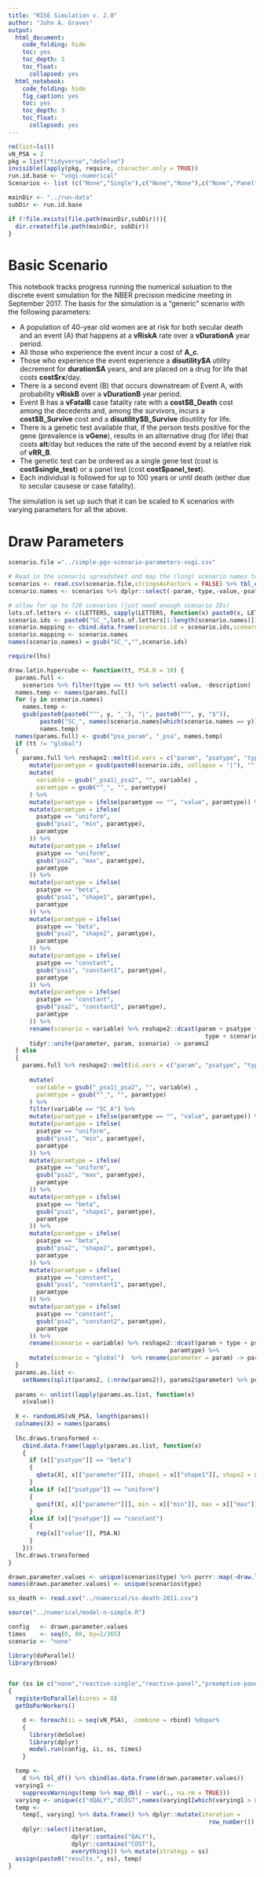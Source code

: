 ```yaml
---
title: "RISE Simulation v. 2.0"
author: "John A. Graves"
output:
  html_document:
    code_folding: hide
    toc: yes
    toc_depth: 3
    toc_float:
      collapsed: yes
  html_notebook:
    code_folding: hide
    fig_caption: yes
    toc: yes
    toc_depth: 3
    toc_float:
      collapsed: yes
---
```


```r
rm(list=ls())
vN_PSA = 2
pkg = list("tidyverse","deSolve")
invisible(lapply(pkg, require, character.only = TRUE))
run.id.base <- "vogi-numerical"
Scenarios <- list (c("None","Single"),c("None","None"),c("None","Panel"),c("Panel","None"))

mainDir <- "../run-data"
subDir <- run.id.base

if (!file.exists(file.path(mainDir,subDir))){
  dir.create(file.path(mainDir, subDir))
}
```

# Basic Scenario

This notebook tracks progress running the numerical soluation to the discrete event simulation for the NBER precision medicine meeting in September 2017.  The basis for the simulation is a "generic" scenario with the following parameters:

  - A population of 40-year old women are at risk for both secular death and an event (A) that happens at a **vRiskA** rate over a **vDurationA** year period.
  - All those who experience the event incur a cost of **A_c**.
  - Those who experience the event experience a **disutility\$A** utility decrement for **duration\$A** years, and are placed on a drug for life that costs **cost\$rx**/day.
  - There is a second event (B) that occurs downstream of Event A, with probability **vRiskB** over a **vDurationB** year period.
  - Event B has a **vFatalB** case fatality rate with a **cost\$B_Death** cost among the decedents and, among the survivors, incurs a **cost\$B_Survive** cost and a **disutility\$B_Survive** disutility for life.
  - There is a genetic test available that, if the person tests positive for the gene (prevalence is **vGene**), results in an alternative drug (for life) that costs **alt**/day but reduces the rate of the second event by a relative risk of **vRR_B**. 
  - The genetic test can be ordered as a single gene test (cost is **cost\$single_test**) or a panel test (cost **cost\$panel_test**).
  - Each individual is followed for up to 100 years or until death (either due to secular causese or case fatality). 
  
The simulation is set up such that it can be scaled to K scenarios with varying parameters for all the above.

# Draw Parameters

```r
scenario.file ="../simple-pgx-scenario-parameters-vogi.csv"

# Read in the scenario spreadsheet and map the (long) scenario names to a generic A, B, C, etc.
scenarios <- read.csv(scenario.file,stringsAsFactors = FALSE) %>% tbl_df(); head(scenarios)
scenario.names <- scenarios %>% dplyr::select(-param,-type,-value,-psatype,-description,-dplyr::contains("psa_param")) %>% names()

# allow for up to 720 scenarios (just need enough scenario IDs)
lots.of.letters <- c(LETTERS, sapply(LETTERS, function(x) paste0(x, LETTERS)))
scenario.ids <- paste0("SC_",lots.of.letters[1:length(scenario.names)])
scenario.mapping <- cbind.data.frame(scenario.id = scenario.ids,scenarnio.name = scenario.names)
scenario.mapping <- scenario.names
names(scenario.names) = gsub("SC_","",scenario.ids)

require(lhs)

draw.latin.hypercube <- function(tt, PSA.N = 10) {
  params.full <-
    scenarios %>% filter(type == tt) %>% select(-value, -description)
  names.temp <- names(params.full)
  for (y in scenario.names)
    names.temp <-
    gsub(paste0(paste0("^", y, "_"), "|", paste0("^", y, "$")),
         paste0("SC_", names(scenario.names[which(scenario.names == y)])),
         names.temp)
  names(params.full) <- gsub("psa_param", "_psa", names.temp)
  if (tt != "global")
  {
    params.full %>% reshape2::melt(id.vars = c("param", "psatype", "type")) %>% tbl_df() %>%
      mutate(paramtype = gsub(paste0(scenario.ids, collapse = "|"), "", variable)) %>%
      mutate(
        variable = gsub("_psa1|_psa2", "", variable) ,
        paramtype = gsub("^_", "", paramtype)
      ) %>%
      mutate(paramtype = ifelse(paramtype == "", "value", paramtype)) %>%
      mutate(paramtype = ifelse(
        psatype == "uniform",
        gsub("psa1", "min", paramtype),
        paramtype
      )) %>%
      mutate(paramtype = ifelse(
        psatype == "uniform",
        gsub("psa2", "max", paramtype),
        paramtype
      )) %>%
      mutate(paramtype = ifelse(
        psatype == "beta",
        gsub("psa1", "shape1", paramtype),
        paramtype
      )) %>%
      mutate(paramtype = ifelse(
        psatype == "beta",
        gsub("psa2", "shape2", paramtype),
        paramtype
      )) %>%
      mutate(paramtype = ifelse(
        psatype == "constant",
        gsub("psa1", "constant1", paramtype),
        paramtype
      )) %>%
      mutate(paramtype = ifelse(
        psatype == "constant",
        gsub("psa2", "constant2", paramtype),
        paramtype
      )) %>%
      rename(scenario = variable) %>% reshape2::dcast(param + psatype +
                                                        type + scenario ~ paramtype) %>% data.frame() %>%
      tidyr::unite(parameter, param, scenario) -> params2
  } else
  {
    params.full %>% reshape2::melt(id.vars = c("param", "psatype", "type")) %>% mutate(paramtype = gsub(paste0(scenario.ids, collapse =
                                                                                                       "|"), "", variable)) %>%
      mutate(
        variable = gsub("_psa1|_psa2", "", variable) ,
        paramtype = gsub("^_", "", paramtype)
      ) %>%
      filter(variable == "SC_A") %>%
      mutate(paramtype = ifelse(paramtype == "", "value", paramtype)) %>%
      mutate(paramtype = ifelse(
        psatype == "uniform",
        gsub("psa1", "min", paramtype),
        paramtype
      )) %>%
      mutate(paramtype = ifelse(
        psatype == "uniform",
        gsub("psa2", "max", paramtype),
        paramtype
      )) %>%
      mutate(paramtype = ifelse(
        psatype == "beta",
        gsub("psa1", "shape1", paramtype),
        paramtype
      )) %>%
      mutate(paramtype = ifelse(
        psatype == "beta",
        gsub("psa2", "shape2", paramtype),
        paramtype
      )) %>%
      mutate(paramtype = ifelse(
        psatype == "constant",
        gsub("psa1", "constant1", paramtype),
        paramtype
      )) %>%
      mutate(paramtype = ifelse(
        psatype == "constant",
        gsub("psa2", "constant2", paramtype),
        paramtype
      )) %>%
      rename(scenario = variable) %>% reshape2::dcast(param + type + psatype + scenario ~
                                              paramtype) %>%
      mutate(scenario = "global")  %>% rename(parameter = param) -> params2
  }
  params.as.list <-
    setNames(split(params2, 1:nrow(params2)), params2$parameter) %>% purrr::map( ~
                                                                                   as.list(.x))
  params <- unlist(lapply(params.as.list, function(x)
    x$value))
  
  X <- randomLHS(vN_PSA, length(params))
  colnames(X) = names(params)
  
  lhc.draws.transformed <-
    cbind.data.frame(lapply(params.as.list, function(x)
    {
      if (x[["psatype"]] == "beta")
      {
        qbeta(X[, x[["parameter"]]], shape1 = x[["shape1"]], shape2 = x[["shape2"]])
      }
      else if (x[["psatype"]] == "uniform")
      {
        qunif(X[, x[["parameter"]]], min = x[["min"]], max = x[["max"]])
      }
      else if (x[["psatype"]] == "constant")
      {
        rep(x[["value"]], PSA.N)
      }
    }))
  lhc.draws.transformed
}

drawn.parameter.values <- unique(scenarios$type) %>% purrr::map(~draw.latin.hypercube(tt=.x,PSA.N=vN_PSA) )
names(drawn.parameter.values) <- unique(scenarios$type)

```


```r
ss_death <- read.csv("../numerical/ss-death-2011.csv")

source("../numerical/model-n-simple.R")

config   <- drawn.parameter.values
times    <- seq(0, 80, by=2/365)
scenario <- "none"

library(doParallel)
library(broom)


for (ss in c("none","reactive-single","reactive-panel","preemptive-panel"))
{
  registerDoParallel(cores = 8)
  getDoParWorkers()

    d <- foreach(ii = seq(vN_PSA), .combine = rbind) %dopar%
    {
      library(deSolve)
      library(dplyr)
      model.run(config, ii, ss, times)
    }

  temp <-
    d %>% tbl_df() %>% cbind(as.data.frame(drawn.parameter.values))
  varying1 <-
    suppressWarnings(temp %>% map_dbl( ~ var(., na.rm = TRUE)))
  varying <- unique(c("dQALY","dCOST",names(varying1[which(varying1 > 0)])))
  temp <-
    temp[, varying] %>% data.frame() %>% dplyr::mutate(iteration =
                                                         row_number())  %>%
    dplyr::select(iteration,
                  dplyr::contains("QALY"),
                  dplyr::contains("COST"),
                  everything()) %>% mutate(strategy = ss)
  assign(paste0("results.", ss), temp)
}



```


